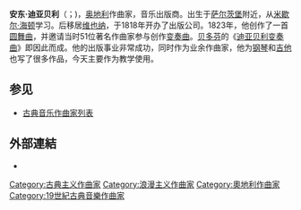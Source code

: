 {{Infobox classical
| 中文名       = 迪亚贝利
| 画像         = Anton Diabelli part.jpg
| 附注         =  
| 原文名       = Anton Diabelli
| 国别         = 奥地利
| 出生日期     = {{birth date|1781|9|5}}
| 出生地       = [[马特塞|马特塞]]
| 逝世日期     = {{death date and age|1858|4|8|1781|9|5}}
| 逝世地       = 维也纳
| 所属时期     = 古典主义，浪漫主义
| 所属乐派     =  
| 擅长作品类型 = 钢琴曲，吉他曲
| 代表作       = 大量钢琴小奏鸣曲，吉他小品，奏鸣曲等
| 师从         = [[米歇尔·海顿|米歇尔·海顿]]
| 学生         = 
| 官方网站     = 
}}

'''安东·迪亚贝利'''（{{lang-de|Anton Diabelli}}；{{bd|1781年|9月5日|1858年|4月8日|catIdx=D}})，[[奥地利|奥地利]]作曲家，音乐出版商。出生于[[萨尔茨堡|萨尔茨堡]]附近，从[[米歇尔·海顿|米歇尔·海顿]]学习。后移居[[维也纳|维也纳]]，于1818年开办了出版公司。1823年，他创作了一首[[圆舞曲|圆舞曲]]，并邀请当时51位著名作曲家参与创作[[变奏曲|变奏曲]]。[[贝多芬|贝多芬]]的《[[迪亚贝利变奏曲|迪亚贝利变奏曲]]》即因此而成。他的出版事业非常成功，同时作为业余作曲家，他为[[钢琴|钢琴]]和[[吉他|吉他]]也写了很多作品，今天主要作为教学使用。

== 参见 ==
{{Portal box|古典音樂}}
* [[古典音乐作曲家列表|古典音乐作曲家列表]]

== 外部連結 ==
* {{IMSLP|id=Diabelli, Anton}}

{{Authority control}}

{{DEFAULTSORT:Diabelli, Anton}}
[[Category:古典主义作曲家|Category:古典主义作曲家]]
[[Category:浪漫主义作曲家|Category:浪漫主义作曲家]]
[[Category:奧地利作曲家|Category:奧地利作曲家]]
[[Category:19世紀古典音樂作曲家|Category:19世紀古典音樂作曲家]]